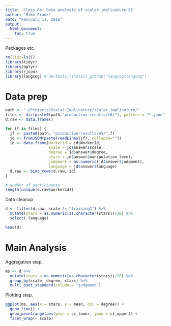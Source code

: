 ```yaml
---
title: 'Class 6b: Data analysis of scalar implicature E5'
author: "Mike Frank"
date: "February 11, 2016"
output: 
  html_document:
    toc: true
---
```


Packages etc. 

```r
rm(list=ls())
library(tidyr)
library(dplyr)
library(rjson)
library(langcog) # devtools::install_github("langcog/langcog")
```

# Data prep

```r
path <- "~/Projects/Scalar Implicature/scalar_implicature/"
files <- dir(paste0(path,"production-results/e5/"), pattern = "*.json")
d.raw <- data.frame()

for (f in files) {
  jf <- paste0(path, "production-results/e5/",f)
  jd <- fromJSON(paste(readLines(jf), collapse=""))
  id <- data.frame(workerid = jd$WorkerId, 
                   scale = jd$answer$scale,
                   degree = jd$answer$degree,
                   stars = jd$answer$manipulation_level,
                   judgment = as.numeric(jd$answer$judgment),
                   language = jd$answer$language)
  d.raw <- bind_rows(d.raw, id)
}

# Number of participants
length(unique(d.raw$workerid))
```

Data cleanup

```r
d <- filter(d.raw, scale != "training1") %>%
  mutate(stars = as.numeric(as.character(stars))/20) %>%
  select(-language)

head(d)
```

# Main Analysis

Aggregation step. 

```r
ms <- d %>%
  mutate(stars = as.numeric(as.character(stars))/20) %>%
  group_by(scale, degree, stars) %>%
  multi_boot_standard(column = "judgment")
```

Plotting step. 

```r
ggplot(ms, aes(x = stars, y = mean, col = degree)) + 
  geom_line() + 
  geom_pointrange(aes(ymin = ci_lower, ymax = ci_upper)) + 
  facet_wrap(~ scale)
```


